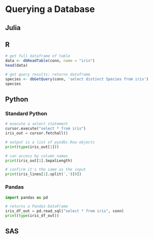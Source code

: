 # Querying a Database

## Julia

## R
```r
# get full dataframe of table
data <- dbReadTable(conn, name = "iris")
head(data)

# get query results: returns dataframe
species <- dbGetQuery(conn, 'select distinct Species from iris')
species
```

## Python

### Standard Python
```python
# execute a select statement
cursor.execute("select * from iris")
iris_out = cursor.fetchall()

# output is a list of pyodbc.Row objects
print(type(iris_out[1]))

# can access by column names
print(iris_out[1].SepalLength)

# confirm it's the same as the input
print(iris_lines[1].split(',')[0])
```

### Pandas
```python
import pandas as pd

# returns a Pandas DataFrame
iris_df_out = pd.read_sql("select * from iris", conn)
print(type(iris_df_out))
```

## SAS